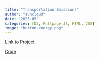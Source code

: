 ```yaml
---
title: "Transportation Emissions"
author: "suncloud"
date: "2023-05"
categories: [D3, Fullpage JS, HTML, CSS]
image: "button-energy.png"
---
```


[Link to Project](posts/EIE.html)

[Code]()
